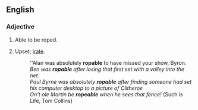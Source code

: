 ==English==

===Adjective===
{{en-adj}}

# {{alternative spelling of|ropeable}} Able to be roped.
# {{idiom|Australian|NZ}} Upset; [[irate]].
#: ''Alan was absolutely '''ropable''' to have missed your show, Byron.
#: ''Ben was '''ropable''' after losing that first set with a volley into the net.''
#: ''Paul Byrne was absolutely '''ropable''' after finding someone had set his computer desktop to a picture of Clitheroe''
#: ''On't ole Martin be '''ropeable''' when he sees that fence!'' (Such is Life, Tom Collins)